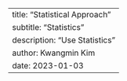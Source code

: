 ---
title: "Statistical Approach"
subtitle: "Statistics"
description: "Use Statistics"
author: Kwangmin Kim
date: 2023-01-03
---